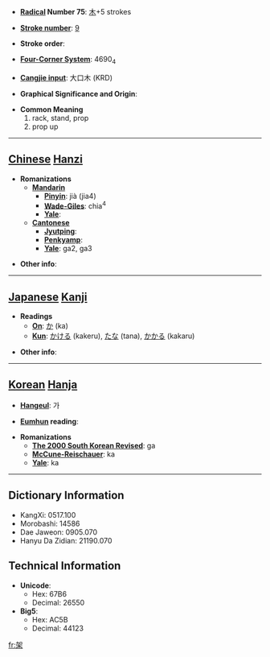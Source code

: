 * '''[[Wiktionary:Chinese radical index| Radical]] Number 75''': [[Wiktionary:Chinese radical index 木|木]]+5 strokes

* '''[[Wiktionary:Chinese total strokes index|Stroke number]]''': [[Wiktionary:Chinese total strokes index 9|9]]

* '''Stroke order''': 

* '''[[Wiktionary:Chinese four corner index|Four-Corner System]]''': 4690<sub>4</sub>

* '''[[Wiktionary:Chinese Cangjie index|Cangjie input]]''': 大口木 (KRD)

* '''Graphical Significance and Origin''': 

* '''Common Meaning'''
*#rack, stand, prop
*# prop up


----

== [[Chinese]] [[Hanzi]] ==

* '''Romanizations'''
** '''[[Mandarin]]'''
*** '''[[Pinyin]]''': jià (jia4)
*** '''[[Wade-Giles]]''': chia<sup>4</sup>
*** '''[[Yale]]''': 
** '''[[Cantonese]]'''
*** '''[[Jyutping]]''':
*** '''[[Penkyamp]]''': 
*** '''[[Yale]]''': ga2, ga3

* '''Other info''': 

----

== [[Japanese]] [[Kanji]] ==

* '''Readings'''
** '''[[On]]''': [[か]] (ka)
** '''[[Kun]]''': [[かける]] (kakeru), [[たな]] (tana), [[かかる]] (kakaru)

* '''Other info''':  

----

== [[Korean]] [[Hanja]] ==

* '''[[Hangeul]]''': 가

* '''[[Eumhun]] reading''': 

* '''Romanizations'''
** '''[[The 2000 South Korean Revised Romanization|The 2000 South Korean Revised]]''': ga
** '''[[McCune-Reischauer]]''': ka
** '''[[Yale]]''': ka

----

== Dictionary Information ==

* KangXi: 0517.100
* Morobashi: 14586
* Dae Jaweon: 0905.070
* Hanyu Da Zidian: 21190.070

== Technical Information ==

* '''Unicode''':
** Hex: 67B6
** Decimal: 26550
* '''Big5''':
** Hex: AC5B
** Decimal: 44123

[[fr:架]]